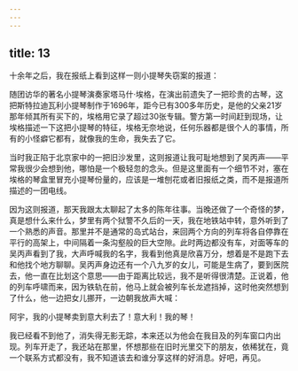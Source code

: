 ```yaml
---
---
---
```

title: 13
---




十余年之后，我在报纸上看到这样一则小提琴失窃案的报道：

随团访华的著名小提琴演奏家塔马什·埃格，在演出前遗失了一把珍贵的古琴，这把斯特拉迪瓦利小提琴制作于1696年，距今已有300多年历史，是他的父亲21岁那年倾其所有买下的，埃格用它录了超过30张专辑。警方第一时间赶到现场，让埃格描述一下这把小提琴的特征，埃格无奈地说，任何乐器都是很个人的事情，所有的小怪癖它都有，就像我的生命，我失去了它。

当时我正陷于北京家中的一把旧沙发里，这则报道让我可耻地想到了吴丙声——平常我很少会想到他，哪怕是一个极轻忽的念头。但是这里面有一个细节不对，塞在埃格的琴盒里冒充小提琴份量的，应该是一堆刨花或者旧报纸之类，而不是报道所描述的一团电线。

因为这则报道，那天我跟太太聊起了太多的陈年往事。当晚还做了一个奇怪的梦，真是想什么来什么，梦里有两个狱警不久后的一天，我在地铁站中转，意外听到了一个熟悉的声音。那里并不是通常的岛式站台，来回两个方向的列车将各自停靠在平行的高架上，中间隔着一条沟壑般的巨大空隙。此时两边都没有车，对面等车的吴丙声看到了我，大声呼喊我的名字，我看到他真是欣喜万分，想着是不是跑下去和他找个地方聊聊。吴丙声身边还有一个八九岁的女儿，可能是生病了，要到医院去，他一直在比划这个意思——由于距离比较远，我不是听得很清楚。正说着，他的列车呼啸而来，因为铁轨在前，他马上就会被列车长龙遮挡掉，这时他突然想到了什么，他一边把女儿挪开，一边朝我放声大喊：

阿宇，我的小提琴卖到意大利去了！意大利！我的琴！

我已经看不到他了，消失得无影无踪，本来还以为他会在我目及的列车窗口内出现。列车开走了，我还站在那里，怀想那些在旧时光里交下的朋友，依稀犹在，竟一个联系方式都没有，我不知道该去和谁分享这样的好消息。好吧，再见。